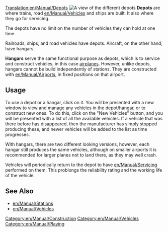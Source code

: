[[Translation:en/Manual/Depots]]
[[File:en/Manual/Depots.png|thumb|right|A view of the different depots]]
'''Depots''' are where trains, road [[en/Manual/Vehicles]] and ships are built. It also where they go for servicing.

The depots have no limit on the number of vehicles they can hold at one time.

Railroads, ships, and road vehicles have depots. Aircraft, on the other hand, have hangars.

'''Hangars''' serve the same functional purpose as depots, which is to service and construct vehicles, in this case [[en/Manual/Aircraft|airplanes]]. However, unlike depots, hangars cannot be build independently of stations. They are constructed with [[en/Manual/Airports]], in fixed positions on that airport.

==Usage==
To use a depot or a hangar, click on it. You will be presented with a new window to view and manage any vehicles in the depot/hangar, or to construct new ones. To do this, click on the "New Vehicles" button, and you will be presented with a list of all the available vehicles. If a vehicle that was there before has disappeared, then the manufacturer has simply stopped producing these, and newer vehicles will be added to the list as time progresses.

With hangars, there are two different looking versions, however, each hangar still produces the same vehicles, although on smaller airports it is recommended for larger planes not to land there, as they may well crash.

Vehicles will periodically return to the depot to have [[en/Manual/Servicing]] performed on them. This problongs the reliability rating and the working life of the vehicle.

==See Also==
*[[en/Manual/Stations]]
*[[en/Manual/Vehicles]]

[[Category:en/Manual/Construction]]
[[Category:en/Manual/Vehicles]]
[[Category:en/Manual/Playing]]